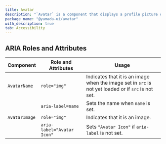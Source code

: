 ```yaml
---
title: Avatar
description: "`Avatar` is a component that displays a profile picture or an icon with initials representing a user."
package_name: "@yamada-ui/avatar"
with_description: true
tab: Accessibility
---
```


## ARIA Roles and Attributes

| Component     | Role and Attributes        | Usage                                                                                               |
| ------------- | -------------------------- | --------------------------------------------------------------------------------------------------- |
| `AvatarName`  | `role="img"`               | Indicates that it is an image when the image set in `src` is not yet loaded or if `src` is not set. |
|               | `aria-label=name`          | Sets the name when `name` is set.                                                                   |
| `AvatarImage` | `role="img"`               | Indicates that it is an image.                                                                      |
|               | `aria-label="Avatar Icon"` | Sets `"Avatar Icon"` if `aria-label` is not set.                                                    |
